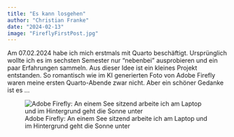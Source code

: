```yaml
---
title: "Es kann losgehen"
author: "Christian Franke"
date: "2024-02-13"
image: "FireflyFirstPost.jpg"
---
```


Am 07.02.2024 habe ich mich erstmals mit Quarto beschäftigt.
Ursprünglich wollte ich es im sechsten Semester nur "nebenbei" ausprobieren 
und ein paar Erfahrungen sammeln. Aus dieser Idee ist ein kleines Projekt entstanden.
So romantisch wie im KI generierten Foto von Adobe Firefly waren meine ersten 
Quarto-Abende zwar nicht. Aber ein schöner Gedanke ist es ...

![Adobe Firefly: An einem See sitzend arbeite ich am Laptop und im Hintergrund geht die Sonne unter](FireflyFirstPost.jpg)